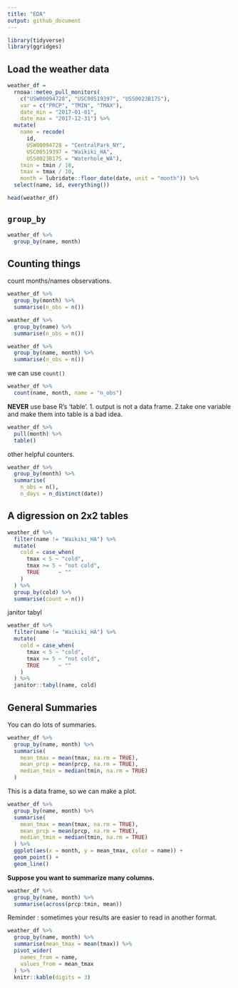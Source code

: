 ```yaml
---
title: "EDA"
output: github_document
---
```


```r
library(tidyverse)
library(ggridges)
```

## Load the weather data

```r
weather_df =  
  rnoaa::meteo_pull_monitors(
    c("USW00094728", "USC00519397", "USS0023B17S"),
    var = c("PRCP", "TMIN", "TMAX"), 
    date_min = "2017-01-01",
    date_max = "2017-12-31") %>%
  mutate(
    name = recode(
      id, 
      USW00094728 = "CentralPark_NY", 
      USC00519397 = "Waikiki_HA",
      USS0023B17S = "Waterhole_WA"),
    tmin = tmin / 10,
    tmax = tmax / 10,
    month = lubridate::floor_date(date, unit = "month")) %>%
  select(name, id, everything())

head(weather_df)
```

## `group_by`

```r
weather_df %>% 
  group_by(name, month) 
```

## Counting things

count months/names observations.
```r
weather_df %>% 
  group_by(month) %>% 
  summarise(n_obs = n())

weather_df %>% 
  group_by(name) %>% 
  summarise(n_obs = n())

weather_df %>% 
  group_by(name, month) %>% 
  summarise(n_obs = n())
```
we can use `count()`

```r
weather_df %>% 
  count(name, month, name = "n_obs")
```
**NEVER** use base R's 'table'.
1. output is not a data frame.
2.take one variable and make them into table is a bad idea.
```r
weather_df %>% 
  pull(month) %>% 
  table()
```
other helpful counters.

```r
weather_df %>% 
  group_by(month) %>% 
  summarise(
    n_obs = n(), 
    n_days = n_distinct(date))
```
## A digression on 2x2 tables

```r
weather_df %>% 
  filter(name != "Waikiki_HA") %>% 
  mutate(
    cold = case_when(
      tmax < 5 ~ "cold", 
      tmax >= 5 ~ "not cold", 
      TRUE      ~ ""
    )
  ) %>% 
  group_by(cold) %>% 
  summarise(count = n())
```
janitor tabyl
```r
weather_df %>% 
  filter(name != "Waikiki_HA") %>% 
  mutate(
    cold = case_when(
      tmax < 5 ~ "cold", 
      tmax >= 5 ~ "not cold", 
      TRUE      ~ ""
    )
  ) %>% 
  janitor::tabyl(name, cold)
```
## General Summaries

You can do lots of summaries.
```r
weather_df %>% 
  group_by(name, month) %>% 
  summarise(
    mean_tmax = mean(tmax, na.rm = TRUE),
    mean_prcp = mean(prcp, na.rm = TRUE), 
    median_tmin = median(tmin, na.rm = TRUE)
  )
```
This is a data frame, so we can make a plot.
```r
weather_df %>% 
  group_by(name, month) %>% 
  summarise(
    mean_tmax = mean(tmax, na.rm = TRUE),
    mean_prcp = mean(prcp, na.rm = TRUE), 
    median_tmin = median(tmin, na.rm = TRUE)
  ) %>% 
  ggplot(aes(x = month, y = mean_tmax, color = name)) +
  geom_point() +
  geom_line()
```
**Suppose you want to summarize many columns.**
```r
weather_df %>% 
  group_by(name, month) %>% 
  summarise(across(prcp:tmin, mean))
```
Reminder : sometimes your results are easier to read in another format.

```r
weather_df %>% 
  group_by(name, month) %>% 
  summarise(mean_tmax = mean(tmax)) %>% 
  pivot_wider(
    names_from = name,
    values_from = mean_tmax
  ) %>% 
  knitr::kable(digits = 3)
```

